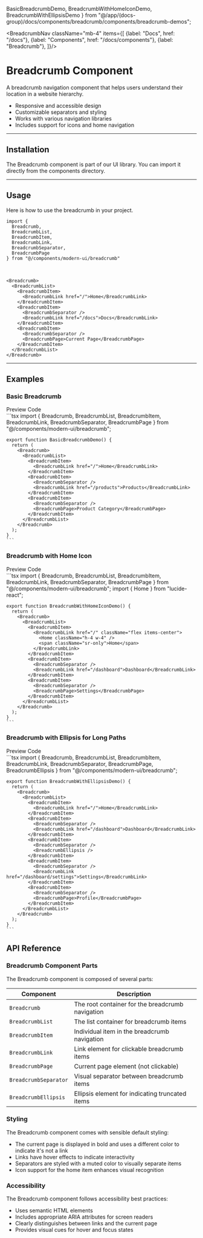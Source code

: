   BasicBreadcrumbDemo,
  BreadcrumbWithHomeIconDemo,
  BreadcrumbWithEllipsisDemo
} from "@/app/(docs-group)/docs/components/breadcrumb/components/breadcrumb-demos";

<BreadcrumbNav className="mb-4" items={[
  {label: "Docs", href: "/docs"},
  {label: "Components", href: "/docs/components"},
  {label: "Breadcrumb"},
]}/>

<PreviewBreadcrumb/>

# Breadcrumb Component

A breadcrumb navigation component that helps users understand their location in a website hierarchy.

- Responsive and accessible design
- Customizable separators and styling
- Works with various navigation libraries
- Includes support for icons and home navigation

---

## Installation

The Breadcrumb component is part of our UI library. You can import it directly from the components directory.

<BreadcrumbInstallation/>

---

## Usage

Here is how to use the breadcrumb in your project.

```tsx
import { 
  Breadcrumb, 
  BreadcrumbList, 
  BreadcrumbItem, 
  BreadcrumbLink, 
  BreadcrumbSeparator,
  BreadcrumbPage
} from "@/components/modern-ui/breadcrumb"
```

<br/>

```tsx
<Breadcrumb>
  <BreadcrumbList>
    <BreadcrumbItem>
      <BreadcrumbLink href="/">Home</BreadcrumbLink>
    </BreadcrumbItem>
    <BreadcrumbItem>
      <BreadcrumbSeparator />
      <BreadcrumbLink href="/docs">Docs</BreadcrumbLink>
    </BreadcrumbItem>
    <BreadcrumbItem>
      <BreadcrumbSeparator />
      <BreadcrumbPage>Current Page</BreadcrumbPage>
    </BreadcrumbItem>
  </BreadcrumbList>
</Breadcrumb>
```

---

## Examples

### Basic Breadcrumb

<Tabs defaultValue="preview">
  <TabsList>
    <TabsTrigger value="preview">Preview</TabsTrigger>
    <TabsTrigger value="code">Code</TabsTrigger>
  </TabsList>
  <TabsContent value="preview" className="p-6 border rounded-md mt-2 relative min-h-[200px]">
    <div className="absolute inset-0 bg-[radial-gradient(#80808080_1px,transparent_1px)] [background-size:16px_16px] opacity-50 "></div>
    <div className="flex justify-center items-center h-full z-10 relative min-h-[200px] not-prose">
      <BasicBreadcrumbDemo />
    </div>
  </TabsContent>
  <TabsContent value="code">
    ```tsx
    import { 
      Breadcrumb, 
      BreadcrumbList, 
      BreadcrumbItem, 
      BreadcrumbLink, 
      BreadcrumbSeparator,
      BreadcrumbPage
    } from "@/components/modern-ui/breadcrumb";

    export function BasicBreadcrumbDemo() {
      return (
        <Breadcrumb>
          <BreadcrumbList>
            <BreadcrumbItem>
              <BreadcrumbLink href="/">Home</BreadcrumbLink>
            </BreadcrumbItem>
            <BreadcrumbItem>
              <BreadcrumbSeparator />
              <BreadcrumbLink href="/products">Products</BreadcrumbLink>
            </BreadcrumbItem>
            <BreadcrumbItem>
              <BreadcrumbSeparator />
              <BreadcrumbPage>Product Category</BreadcrumbPage>
            </BreadcrumbItem>
          </BreadcrumbList>
        </Breadcrumb>
      );
    }
    ```
  </TabsContent>
</Tabs>

### Breadcrumb with Home Icon

<Tabs defaultValue="preview">
  <TabsList>
    <TabsTrigger value="preview">Preview</TabsTrigger>
    <TabsTrigger value="code">Code</TabsTrigger>
  </TabsList>
  <TabsContent value="preview" className="p-6 border rounded-md mt-2 relative min-h-[200px]">
    <div className="absolute inset-0 bg-[radial-gradient(#80808080_1px,transparent_1px)] [background-size:16px_16px] opacity-50 "></div>
    <div className="flex justify-center items-center h-full z-10 relative min-h-[200px] not-prose">
      <BreadcrumbWithHomeIconDemo />
    </div>
  </TabsContent>
  <TabsContent value="code">
    ```tsx
    import { 
      Breadcrumb, 
      BreadcrumbList, 
      BreadcrumbItem, 
      BreadcrumbLink, 
      BreadcrumbSeparator,
      BreadcrumbPage
    } from "@/components/modern-ui/breadcrumb";
    import { Home } from "lucide-react";

    export function BreadcrumbWithHomeIconDemo() {
      return (
        <Breadcrumb>
          <BreadcrumbList>
            <BreadcrumbItem>
              <BreadcrumbLink href="/" className="flex items-center">
                <Home className="h-4 w-4" />
                <span className="sr-only">Home</span>
              </BreadcrumbLink>
            </BreadcrumbItem>
            <BreadcrumbItem>
              <BreadcrumbSeparator />
              <BreadcrumbLink href="/dashboard">Dashboard</BreadcrumbLink>
            </BreadcrumbItem>
            <BreadcrumbItem>
              <BreadcrumbSeparator />
              <BreadcrumbPage>Settings</BreadcrumbPage>
            </BreadcrumbItem>
          </BreadcrumbList>
        </Breadcrumb>
      );
    }
    ```
  </TabsContent>
</Tabs>

### Breadcrumb with Ellipsis for Long Paths

<Tabs defaultValue="preview">
  <TabsList>
    <TabsTrigger value="preview">Preview</TabsTrigger>
    <TabsTrigger value="code">Code</TabsTrigger>
  </TabsList>
  <TabsContent value="preview" className="p-6 border rounded-md mt-2 relative min-h-[200px]">
    <div className="absolute inset-0 bg-[radial-gradient(#80808080_1px,transparent_1px)] [background-size:16px_16px] opacity-50 "></div>
    <div className="flex justify-center items-center h-full z-10 relative min-h-[200px] not-prose">
      <BreadcrumbWithEllipsisDemo />
    </div>
  </TabsContent>
  <TabsContent value="code">
    ```tsx
    import { 
      Breadcrumb, 
      BreadcrumbList, 
      BreadcrumbItem, 
      BreadcrumbLink, 
      BreadcrumbSeparator,
      BreadcrumbPage,
      BreadcrumbEllipsis
    } from "@/components/modern-ui/breadcrumb";

    export function BreadcrumbWithEllipsisDemo() {
      return (
        <Breadcrumb>
          <BreadcrumbList>
            <BreadcrumbItem>
              <BreadcrumbLink href="/">Home</BreadcrumbLink>
            </BreadcrumbItem>
            <BreadcrumbItem>
              <BreadcrumbSeparator />
              <BreadcrumbLink href="/dashboard">Dashboard</BreadcrumbLink>
            </BreadcrumbItem>
            <BreadcrumbItem>
              <BreadcrumbSeparator />
              <BreadcrumbEllipsis />
            </BreadcrumbItem>
            <BreadcrumbItem>
              <BreadcrumbSeparator />
              <BreadcrumbLink href="/dashboard/settings">Settings</BreadcrumbLink>
            </BreadcrumbItem>
            <BreadcrumbItem>
              <BreadcrumbSeparator />
              <BreadcrumbPage>Profile</BreadcrumbPage>
            </BreadcrumbItem>
          </BreadcrumbList>
        </Breadcrumb>
      );
    }
    ```
  </TabsContent>
</Tabs>

## API Reference

### Breadcrumb Component Parts

The Breadcrumb component is composed of several parts:

| Component | Description |
|-----------|-------------|
| `Breadcrumb` | The root container for the breadcrumb navigation |
| `BreadcrumbList` | The list container for breadcrumb items |
| `BreadcrumbItem` | Individual item in the breadcrumb navigation |
| `BreadcrumbLink` | Link element for clickable breadcrumb items |
| `BreadcrumbPage` | Current page element (not clickable) |
| `BreadcrumbSeparator` | Visual separator between breadcrumb items |
| `BreadcrumbEllipsis` | Ellipsis element for indicating truncated items |

### Styling

The Breadcrumb component comes with sensible default styling:

- The current page is displayed in bold and uses a different color to indicate it's not a link
- Links have hover effects to indicate interactivity
- Separators are styled with a muted color to visually separate items
- Icon support for the home item enhances visual recognition

### Accessibility

The Breadcrumb component follows accessibility best practices:

- Uses semantic HTML elements
- Includes appropriate ARIA attributes for screen readers
- Clearly distinguishes between links and the current page
- Provides visual cues for hover and focus states 